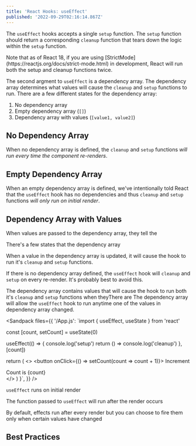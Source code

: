 ```yaml
---
title: 'React Hooks: useEffect'
published: '2022-09-29T02:16:14.867Z'
---
```


The `useEffect` hooks accepts a single `setup` function. The `setup` function should
return a corresponding `cleanup` function that tears down the logic within the `setup` function.

<Callout>
  Note that as of React 18, if you are using
  [StrictMode](https://reactjs.org/docs/strict-mode.html) in development, React
  will run both the setup and cleanup functions twice.
</Callout>

The second argment to `useEffect` is a dependency array. The dependency array determines what values will
cause the `cleanup` and `setup` functions to run. There are a few different states for the dependency array:

1. No dependency array
2. Empty dependency array (`[]`)
3. Dependency array with values (`[value1, value2]`)

## No Dependency Array

When no dependency array is defined, the `cleanup` and `setup` functions _will run every time
the component re-renders_.

## Empty Dependency Array

When an empty dependency array is defined, we've intentionally told React that the
`useEffect` hook has no dependencies and thus `cleanup` and `setup` functions _will only run on initial render_.

## Dependency Array with Values

When values are passed to the dependency array, they tell the

There's a few states that the dependency array

When a value in the dependency array is updated,
it will cause the hook to run it's `cleanup` and `setup` functions.

If there is no dependency array defined, the `useEffect` hook will `cleanup` and `setup` on every re-render.
It's probably best to avoid this.

The dependency array contains values that will cause
the hook to run both it's `cleanup` and `setup` functions when theyThere are
The dependency array will allow the `useEffect` hook to run anytime one of the values in dependency array changed.

 <Sandpack
      files={{
        '/App.js': `import { useEffect, useState } from 'react'

  const [count, setCount] = useState(0)
  
  useEffect(() => {
    console.log('setup')
    return () => console.log('cleanup')
  }, [count])
  
  return (
    <>
      <button onClick={() => setCount(count => count + 1)}>
        Increment
      </button>
      <div>Count is {count}</div>
    </>
  )
}`,
      }}
    />

`useEffect` runs on initial render

The function passed to `useEffect` will run after the render occurs

By default, effects run after every render but you can choose to fire them only when certain values have changed

## Best Practices

